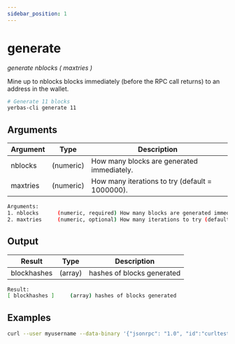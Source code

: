 ```yaml
---
sidebar_position: 1
---
```



# generate

_generate nblocks ( maxtries )_

Mine up to nblocks blocks immediately (before the RPC call returns) to an address in the wallet.

```bash
# Generate 11 blocks
yerbas-cli generate 11
```

<!-- <ReactPlayer playing controls url={[
    {src: `${require('./assets/placeholder.webm').default}`, type: 'video/webm'}]} /> -->

## Arguments

| Argument | Type      | Description                                     |
| -------- | --------- | ----------------------------------------------- |
| nblocks  | (numeric) | How many blocks are generated immediately.      |
| maxtries | (numeric) | How many iterations to try (default = 1000000). |

```bash
Arguments:
1. nblocks      (numeric, required) How many blocks are generated immediately.
2. maxtries     (numeric, optional) How many iterations to try (default = 1000000).
```

## Output

| Result      | Type    | Description                |
| ----------- | ------- | -------------------------- |
| blockhashes | (array) | hashes of blocks generated |

```bash
Result:
[ blockhashes ]     (array) hashes of blocks generated
```

## Examples

```bash
curl --user myusername --data-binary '{"jsonrpc": "1.0", "id":"curltest", "method": "generate", "params": ["11"] }' -H 'content-type: text/plain;' http://127.0.0.1:9998/
```
